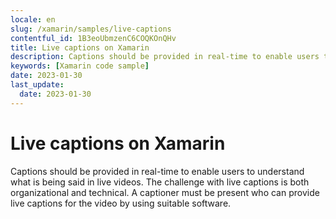 ```yaml
---
locale: en
slug: /xamarin/samples/live-captions
contentful_id: 1B3eoUbmzenC6COQKOnQHv
title: Live captions on Xamarin
description: Captions should be provided in real-time to enable users to understand what is being said in live videos.
keywords: [Xamarin code sample]
date: 2023-01-30
last_update:
  date: 2023-01-30
---
```


# Live captions on Xamarin

Captions should be provided in real-time to enable users to understand what is being said in live videos. The challenge with live captions is both organizational and technical. A captioner must be present who can provide live captions for the video by using suitable software.

<CodeSample id="media-captions-live" locale="en" platform="xamarin"/>
